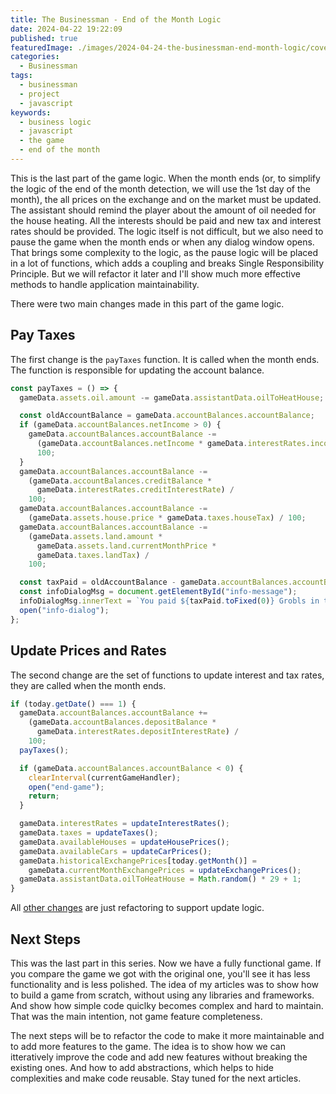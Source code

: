 ```yaml
---
title: The Businessman - End of the Month Logic
date: 2024-04-22 19:22:09
published: true
featuredImage: ./images/2024-04-24-the-businessman-end-month-logic/cover.jpg
categories:
  - Businessman
tags:
  - businessman
  - project
  - javascript
keywords:
  - business logic
  - javascript
  - the game
  - end of the month
---
```


This is the last part of the game logic. When the month ends (or, to simplify the logic of the end of the month detection, we will use the 1st day of the month),
the all prices on the exchange and on the market must be updated. The assistant should remind the player about the amount of oil needed for the house heating.
All the interests should be paid and new tax and interest rates should be provided. The logic itself is not difficult, but we also need to pause the game
when the month ends or when any dialog window opens. That brings some complexity to the logic, as the pause logic will be placed in a lot of functions,
which adds a coupling and breaks Single Responsibility Principle. But we will refactor it later and I'll show much more effective methods to handle application maintainability.

There were two main changes made in this part of the game logic.

## Pay Taxes

The first change is the `payTaxes` function. It is called when the month ends. The function is responsible for updating the account balance.

```javascript {numberLines: 141}
const payTaxes = () => {
  gameData.assets.oil.amount -= gameData.assistantData.oilToHeatHouse;

  const oldAccountBalance = gameData.accountBalances.accountBalance;
  if (gameData.accountBalances.netIncome > 0) {
    gameData.accountBalances.accountBalance -=
      (gameData.accountBalances.netIncome * gameData.interestRates.incomeTax) /
      100;
  }
  gameData.accountBalances.accountBalance -=
    (gameData.accountBalances.creditBalance *
      gameData.interestRates.creditInterestRate) /
    100;
  gameData.accountBalances.accountBalance -=
    (gameData.assets.house.price * gameData.taxes.houseTax) / 100;
  gameData.accountBalances.accountBalance -=
    (gameData.assets.land.amount *
      gameData.assets.land.currentMonthPrice *
      gameData.taxes.landTax) /
    100;

  const taxPaid = oldAccountBalance - gameData.accountBalances.accountBalance;
  const infoDialogMsg = document.getElementById("info-message");
  infoDialogMsg.innerText = `You paid ${taxPaid.toFixed(0)} Grobls in taxes.`;
  open("info-dialog");
};
```

## Update Prices and Rates

The second change are the set of functions to update interest and tax rates, they are called when the month ends.

```javascript {numberLines: 109}
if (today.getDate() === 1) {
  gameData.accountBalances.accountBalance +=
    (gameData.accountBalances.depositBalance *
      gameData.interestRates.depositInterestRate) /
    100;
  payTaxes();

  if (gameData.accountBalances.accountBalance < 0) {
    clearInterval(currentGameHandler);
    open("end-game");
    return;
  }

  gameData.interestRates = updateInterestRates();
  gameData.taxes = updateTaxes();
  gameData.availableHouses = updateHousePrices();
  gameData.availableCars = updateCarPrices();
  gameData.historicalExchangePrices[today.getMonth()] =
    gameData.currentMonthExchangePrices = updateExchangePrices();
  gameData.assistantData.oilToHeatHouse = Math.random() * 29 + 1;
}
```

All [other changes](https://github.com/smykhailov/the-businessman/compare/v0.16...v0.17) are just refactoring to support update logic.

## Next Steps

This was the last part in this series. Now we have a fully functional game. If you compare the game we got with the original one,
you'll see it has less functionality and is less polished. The idea of my articles was to show how to build a game from scratch,
without using any libraries and frameworks. And show how simple code quiclky becomes complex and hard to maintain. That was the main intention,
not game feature completeness.

The next steps will be to refactor the code to make it more maintainable and to add more features to the game. The idea is to show how we can
itteratively improve the code and add new features without breaking the existing ones. And how to add abstractions, which helps to hide complexities
and make code reusable. Stay tuned for the next articles.
